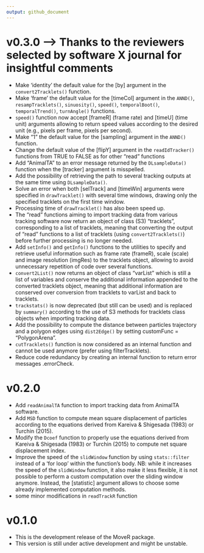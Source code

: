 ```yaml
---
output: github_document
---
```


<!-- NEWS.md is generated from NEWS.Rmd. Please edit that file -->

# v0.3.0 --> Thanks to the reviewers selected by software X journal for insightful comments

* Make 'identity' the default value for the [by] argument in the `convert2Tracklets()` function.
* Make 'frame' the default value for the [timeCol] argument in the `ANND()`, `resampTracklets()`, `sinuosity()`, `speed()`, `temporalBoot()`, `temporalTrend()`, `turnAngle()` functions.
* `speed()` function now accept [frameR] (frame rate) and [timeU] (time unit) arguments allowing to return speed values according to the desired unit (e.g., pixels per frame, pixels per second).
* Make "1" the default value for the [sampling] argument in the `ANND()` function.
* Change the default value of the [flipY] argument in the `readIdTracker()` functions from TRUE to FALSE as for other "read" functions
* Add "AnimalTA" to an error message returned by the `DLsampleData()` function when the [tracker] argument is misspelled.
* Add the possibility of retrieving the path to several tracking outputs at the same time using `DLsampleData()`.
* Solve an error when both [selTrack] and [timeWin] arguments were specified in `drawTracklet()` with several time windows, drawing only the specified tracklets on the first time window.
* Processing time of `drawTracklet()` has also been speed up.
* The "read" functions aiming to import tracking data from various tracking software now return an object of class (S3) "tracklets", corresponding to a list of tracklets, meaning that converting the output of "read" functions to a list of tracklets (using `convert2Tracklets()`) before further processing is no longer needed.
* Add `setInfo()` and `getInfo()` functions to the utilities to specify and retrieve useful information such as frame rate (frameR), scale (scale) and image resolution (imgRes) to the tracklets object, allowing to avoid unnecessary repetition of code over several functions.
* `convert2List()` now returns an object of class "varList" which is still a list of variables and conserve the additional information appended to the converted tracklets object, meaning that additional information are conserved over conversion from tracklets to varList and back to tracklets.
* `trackstats()` is now deprecated (but still can be used) and is replaced by `summary()` according to the use of S3 methods for tracklets class objects when importing tracking data.
* Add the possibility to compute the distance between particles trajectory and a polygon edges using `dist2Edge()` by setting customFunc = "PolygonArena".
* `cutTracklets()` function is now considered as an internal function and cannot be used anymore (prefer using filterTracklets). 
* Reduce code redundancy by creating an internal function to return error messages .errorCheck. 


# v0.2.0

* Add `readAnimalTA` function to import tracking data from AnimalTA software.
* Add `MSD` function to compute mean square displacement of particles according to the equations derived from Kareiva & Shigesada (1983) or Turchin (2015).
* Modify the `Dcoef` function to properly use the equations derived from Kareiva & Shigesada (1983) or Turchin (2015) to compute net square displacement index.
* Improve the speed of the `slidWindow` function by using `stats::filter` instead of a 'for loop' within the function's body.
NB: while it increases the speed of the `slidWindow` function, it also make it less flexible, it is not possible to perform a custom computation over the sliding window anymore. Instead, the [statistic] argument allows to choose some already implemented computation methods.
* some minor modifications in `readTrackR` function


# v0.1.0

* This is the development release of the MoveR package.
* This version is still under active development and might be unstable.